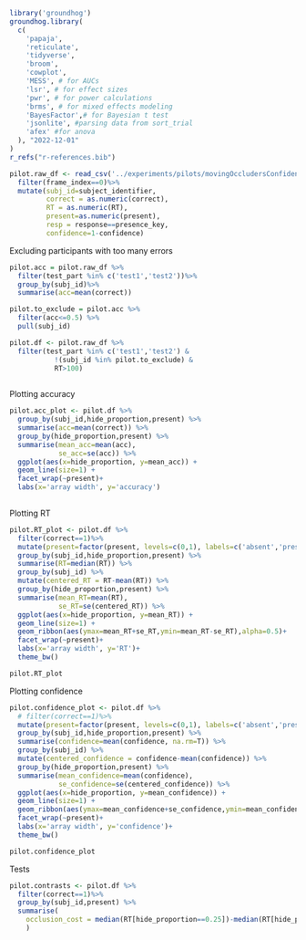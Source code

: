 ```r

library('groundhog')
groundhog.library(
  c(
    'papaja',
    'reticulate',
    'tidyverse',
    'broom',
    'cowplot',
    'MESS', # for AUCs
    'lsr', # for effect sizes
    'pwr', # for power calculations
    'brms', # for mixed effects modeling
    'BayesFactor',# for Bayesian t test
    'jsonlite', #parsing data from sort_trial
    'afex' #for anova
  ), "2022-12-01"
)
r_refs("r-references.bib")

```

```r
pilot.raw_df <- read_csv('../experiments/pilots/movingOccludersConfidence/data/jatos_resultfiles_batch1/all_data.csv') %>%
  filter(frame_index==0)%>%
  mutate(subj_id=subject_identifier,
         correct = as.numeric(correct),
         RT = as.numeric(RT),
         present=as.numeric(present),
         resp = response==presence_key,
         confidence=1-confidence) 

```

Excluding participants with too many errors

```r

pilot.acc = pilot.raw_df %>%
  filter(test_part %in% c('test1','test2'))%>%
  group_by(subj_id)%>%
  summarise(acc=mean(correct))

pilot.to_exclude = pilot.acc %>%
  filter(acc<=0.5) %>%
  pull(subj_id)

pilot.df <- pilot.raw_df %>%
  filter(test_part %in% c('test1','test2') &
           !(subj_id %in% pilot.to_exclude) &
           RT>100) 
  
```

Plotting accuracy

```r

pilot.acc_plot <- pilot.df %>%
  group_by(subj_id,hide_proportion,present) %>%
  summarise(acc=mean(correct)) %>%
  group_by(hide_proportion,present) %>%
  summarise(mean_acc=mean(acc),
            se_acc=se(acc)) %>%
  ggplot(aes(x=hide_proportion, y=mean_acc)) +
  geom_line(size=1) +
  facet_wrap(~present)+
  labs(x='array width', y='accuracy')
  
```

Plotting RT

```r

pilot.RT_plot <- pilot.df %>%
  filter(correct==1)%>%
  mutate(present=factor(present, levels=c(0,1), labels=c('absent','present')))%>%
  group_by(subj_id,hide_proportion,present) %>%
  summarise(RT=median(RT)) %>%
  group_by(subj_id) %>%
  mutate(centered_RT = RT-mean(RT)) %>%
  group_by(hide_proportion,present) %>%
  summarise(mean_RT=mean(RT),
            se_RT=se(centered_RT)) %>%
  ggplot(aes(x=hide_proportion, y=mean_RT)) +
  geom_line(size=1) +
  geom_ribbon(aes(ymax=mean_RT+se_RT,ymin=mean_RT-se_RT),alpha=0.5)+
  facet_wrap(~present)+
  labs(x='array width', y='RT')+
  theme_bw()

pilot.RT_plot
```

Plotting confidence

```r

pilot.confidence_plot <- pilot.df %>%
  # filter(correct==1)%>%
  mutate(present=factor(present, levels=c(0,1), labels=c('absent','present')))%>%
  group_by(subj_id,hide_proportion,present) %>%
  summarise(confidence=mean(confidence, na.rm=T)) %>%
  group_by(subj_id) %>%
  mutate(centered_confidence = confidence-mean(confidence)) %>%
  group_by(hide_proportion,present) %>%
  summarise(mean_confidence=mean(confidence),
            se_confidence=se(centered_confidence)) %>%
  ggplot(aes(x=hide_proportion, y=mean_confidence)) +
  geom_line(size=1) +
  geom_ribbon(aes(ymax=mean_confidence+se_confidence,ymin=mean_confidence-se_confidence),alpha=0.5)+
  facet_wrap(~present)+
  labs(x='array width', y='confidence')+
  theme_bw()

pilot.confidence_plot
```

Tests

```r

pilot.contrasts <- pilot.df %>%
  filter(correct==1)%>%
  group_by(subj_id,present) %>%
  summarise(
    occlusion_cost = median(RT[hide_proportion==0.25])-median(RT[hide_proportion==0.05])
    )

  
```

